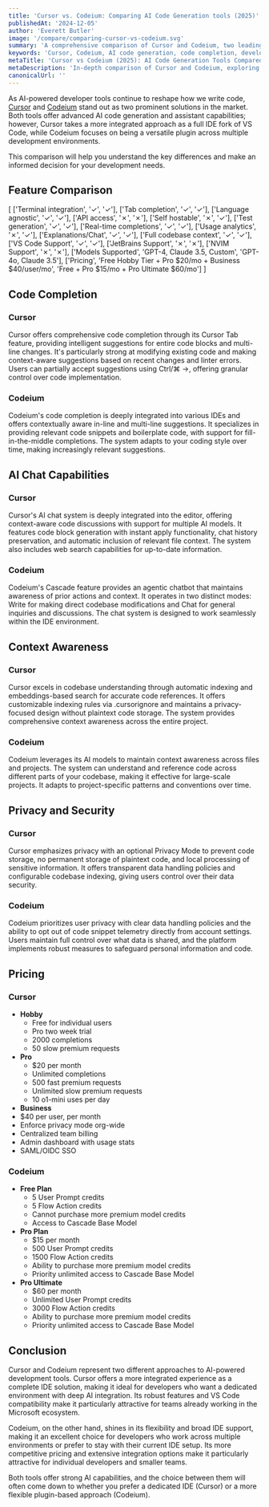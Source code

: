 ```yaml
---
title: 'Cursor vs. Codeium: Comparing AI Code Generation tools (2025)'
publishedAt: '2024-12-05'
author: 'Everett Butler'
image: '/compare/comparing-cursor-vs-codeium.svg'
summary: 'A comprehensive comparison of Cursor and Codeium, two leading AI-powered development tools, analyzing their features, pricing, and capabilities to help developers make an informed choice.'
keywords: 'Cursor, Codeium, AI code generation, code completion, developer tools comparison, AI programming tools, VS Code alternatives'
metaTitle: 'Cursor vs Codeium (2025): AI Code Generation Tools Compared'
metaDescription: 'In-depth comparison of Cursor and Codeium, exploring features, pricing, and capabilities to help developers choose the right AI-powered code generation tool.'
canonicalUrl: ''
---
```


As AI-powered developer tools continue to reshape how we write code, [Cursor](https://www.cursor.com/) and [Codeium](https://codeium.com/) stand out as two prominent solutions in the market. Both tools offer advanced AI code generation and assistant capabilities; however, Cursor takes a more integrated approach as a full IDE fork of VS Code, while Codeium focuses on being a versatile plugin across multiple development environments. 

This comparison will help you understand the key differences and make an informed decision for your development needs.

## Feature Comparison

[
   ['Terminal integration', '✓', '✓'],
   ['Tab completion', '✓', '✓'],
   ['Language agnostic', '✓', '✓'],
   ['API access', '✗', '✗'],
   ['Self hostable', '✗', '✓'],
   ['Test generation', '✓', '✓'],
   ['Real-time completions', '✓', '✓'],
   ['Usage analytics', '✗', '✓'],
   ['Explanations/Chat', '✓', '✓'],
   ['Full codebase context', '✓', '✓'],
   ['VS Code Support', '✓', '✓'],
   ['JetBrains Support', '✗', '✗'],
   ['NVIM Support', '✗', '✗'],
   ['Models Supported', 'GPT-4, Claude 3.5, Custom', 'GPT-4o, Claude 3.5'],
   ['Pricing', 'Free Hobby Tier + Pro $20/mo + Business $40/user/mo', 'Free + Pro $15/mo + Pro Ultimate $60/mo']
]

## Code Completion

### Cursor
Cursor offers comprehensive code completion through its Cursor Tab feature, providing intelligent suggestions for entire code blocks and multi-line changes. It's particularly strong at modifying existing code and making context-aware suggestions based on recent changes and linter errors. Users can partially accept suggestions using Ctrl/⌘ →, offering granular control over code implementation.

### Codeium
Codeium's code completion is deeply integrated into various IDEs and offers contextually aware in-line and multi-line suggestions. It specializes in providing relevant code snippets and boilerplate code, with support for fill-in-the-middle completions. The system adapts to your coding style over time, making increasingly relevant suggestions.

## AI Chat Capabilities

### Cursor
Cursor's AI chat system is deeply integrated into the editor, offering context-aware code discussions with support for multiple AI models. It features code block generation with instant apply functionality, chat history preservation, and automatic inclusion of relevant file context. The system also includes web search capabilities for up-to-date information.

### Codeium
Codeium's Cascade feature provides an agentic chatbot that maintains awareness of prior actions and context. It operates in two distinct modes: Write for making direct codebase modifications and Chat for general inquiries and discussions. The chat system is designed to work seamlessly within the IDE environment.

## Context Awareness

### Cursor
Cursor excels in codebase understanding through automatic indexing and embeddings-based search for accurate code references. It offers customizable indexing rules via .cursorignore and maintains a privacy-focused design without plaintext code storage. The system provides comprehensive context awareness across the entire project.

### Codeium
Codeium leverages its AI models to maintain context awareness across files and projects. The system can understand and reference code across different parts of your codebase, making it effective for large-scale projects. It adapts to project-specific patterns and conventions over time.

## Privacy and Security

### Cursor
Cursor emphasizes privacy with an optional Privacy Mode to prevent code storage, no permanent storage of plaintext code, and local processing of sensitive information. It offers transparent data handling policies and configurable codebase indexing, giving users control over their data security.

### Codeium
Codeium prioritizes user privacy with clear data handling policies and the ability to opt out of code snippet telemetry directly from account settings. Users maintain full control over what data is shared, and the platform implements robust measures to safeguard personal information and code.

## Pricing

### Cursor
- **Hobby**
  - Free for individual users
  - Pro two week trial
  - 2000 completions
  - 50 slow premium requests
- **Pro**
  - $20 per month
  - Unlimited completions
  - 500 fast premium requests
  - Unlimited slow premium requests
  - 10 o1-mini uses per day
 - **Business**
  - $40 per user, per month
  - Enforce privacy mode org-wide
  - Centralized team billing
  - Admin dashboard with usage stats
  - SAML/OIDC SSO

### Codeium
- **Free Plan**
  - 5 User Prompt credits
  - 5 Flow Action credits
  - Cannot purchase more premium model credits
  - Access to Cascade Base Model
- **Pro Plan**
  - $15 per month
  - 500 User Prompt credits
  - 1500 Flow Action credits
  - Ability to purchase more premium model credits
  - Priority unlimited access to Cascade Base Model
- **Pro Ultimate**
  - $60 per month
  - Unlimited User Prompt credits
  - 3000 Flow Action credits
  - Ability to purchase more premium model credits
  - Priority unlimited access to Cascade Base Model

## Conclusion

Cursor and Codeium represent two different approaches to AI-powered development tools. Cursor offers a more integrated experience as a complete IDE solution, making it ideal for developers who want a dedicated environment with deep AI integration. Its robust features and VS Code compatibility make it particularly attractive for teams already working in the Microsoft ecosystem.

Codeium, on the other hand, shines in its flexibility and broad IDE support, making it an excellent choice for developers who work across multiple environments or prefer to stay with their current IDE setup. Its more competitive pricing and extensive integration options make it particularly attractive for individual developers and smaller teams. 

Both tools offer strong AI capabilities, and the choice between them will often come down to whether you prefer a dedicated IDE (Cursor) or a more flexible plugin-based approach (Codeium).
